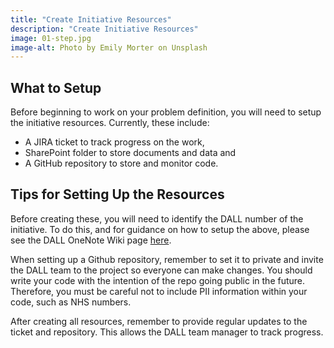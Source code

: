 ```yaml
---
title: "Create Initiative Resources"
description: "Create Initiative Resources"
image: 01-step.jpg
image-alt: Photo by Emily Morter on Unsplash
---
```


## What to Setup
Before beginning to work on your problem definition, you will need to setup the initiative resources. Currently, these include:

* A JIRA ticket to track progress on the work,
* SharePoint folder to store documents and data and
* A GitHub repository to store and monitor code.

## Tips for Setting Up the Resources
Before creating these, you will need to identify the DALL number of the initiative. To do this, and for guidance on how to setup the above, please see the DALL OneNote Wiki page [here](https://nhsbsauk.sharepoint.com/sites/InsightTeam-DataAnalyticsLearningLabDALL/_layouts/OneNote.aspx?id=%2Fsites%2FInsightTeam-DataAnalyticsLearningLabDALL%2FShared%20Documents%2FData%20Analytics%20Learning%20Lab%20%28DALL%29%2FDALL%2FDALL%20-%20Knowledge%20Share%2FDALL%20Wiki&wd=target%28Project%20setup.one%7CA67782A4-EFB2-4B50-8584-6A2B8101E998%2FSet-up%20Process%7C4462877D-A630-4688-B4BB-22E364E1CC7B%2F%29onenote:https://nhsbsauk.sharepoint.com/sites/InsightTeam-DataAnalyticsLearningLabDALL/Shared%20Documents/Data%20Analytics%20Learning%20Lab%20(DALL)/DALL/DALL%20-%20Knowledge%20Share/DALL%20Wiki/Project%20setup.one#Set-up%20Process&section-id={A67782A4-EFB2-4B50-8584-6A2B8101E998}&page-id={4462877D-A630-4688-B4BB-22E364E1CC7B}&end).

When setting up a Github repository, remember to set it to private and invite the DALL team to the project so everyone can make changes. You should write your code with the intention of the repo going public in the future. Therefore, you must be careful not to include PII information within your code, such as NHS numbers.

After creating all resources, remember to provide regular updates to the ticket and repository. This allows the DALL team manager to track progress.